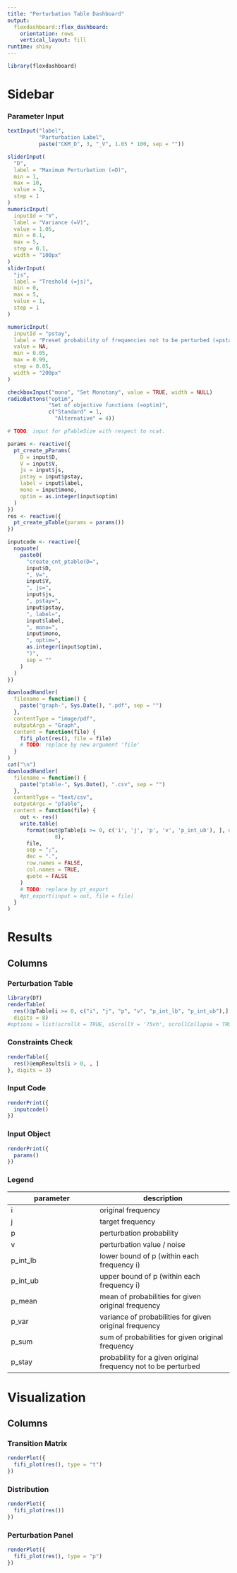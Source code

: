 ```yaml
---
title: "Perturbation Table Dashboard"
output: 
  flexdashboard::flex_dashboard:
    orientation: rows
    vertical_layout: fill
runtime: shiny
---
```


```r
library(flexdashboard)
```

Sidebar {.sidebar}
=====================================

### Parameter Input

```r



textInput("label",
          "Parturbation Label",
          paste("CKM_D", 3, "_V", 1.05 * 100, sep = ""))

sliderInput(
  "D",
  label = "Maximum Perturbation (=D)",
  min = 1,
  max = 10,
  value = 3,
  step = 1
)
numericInput(
  inputId = "V",
  label = "Variance (=V)",
  value = 1.05,
  min = 0.1,
  max = 5,
  step = 0.1,
  width = "100px"
)
sliderInput(
  "js",
  label = "Treshold (=js)",
  min = 0,
  max = 5,
  value = 1,
  step = 1
)

numericInput(
  inputId = "pstay",
  label = "Preset probability of frequencies not to be perturbed (=pstay)",
  value = NA,
  min = 0.05,
  max = 0.99,
  step = 0.05,
  width = "200px"
)

checkboxInput("mono", "Set Monotony", value = TRUE, width = NULL)
radioButtons("optim",
             "Set of objective functions (=optim)",
             c("Standard" = 1,
               "Alternative" = 4))

# TODO: input for pTableSize with respect to ncat.

params <- reactive({
  pt_create_pParams(
    D = input$D,
    V = input$V,
    js = input$js,
    pstay = input$pstay,
    label = input$label,
    mono = input$mono,
    optim = as.integer(input$optim)
  )
})
res <- reactive({
  pt_create_pTable(params = params())
})

inputcode <- reactive({
  noquote(
    paste0(
      "create_cnt_ptable(D=",
      input$D,
      ", V=",
      input$V,
      ", js=",
      input$js,
      ", pstay=",
      input$pstay,
      ", label=",
      input$label,
      ", mono=",
      input$mono,
      ", optim=",
      as.integer(input$optim),
      ")",
      sep = ""
    )
  )
})

```



<!-- **Save the Output** -->

```r
downloadHandler(
  filename = function() {
    paste("graph-", Sys.Date(), ".pdf", sep = "")
  },
  contentType = "image/pdf",
  outputArgs = "Graph",
  content = function(file) {
    fifi_plot(res(), file = file)
    # TODO: replace by new argument 'file'
  }
)
cat("\n")
downloadHandler(
  filename = function() {
    paste("ptable-", Sys.Date(), ".csv", sep = "")
  },
  contentType = "text/csv",
  outputArgs = "pTable",
  content = function(file) {
    out <- res()
    write.table(
      format(out@pTable[i >= 0, c('i', 'j', 'p', 'v', 'p_int_ub'), ], digits =
               8),
      file,
      sep = ";",
      dec = ".",
      row.names = FALSE,
      col.names = TRUE,
      quote = FALSE
    )
    # TODO: replace by pt_export
    #pt_export(input = out, file = file)
  }
)
```


Results {.tabset}
=====================================

Columns {.tabset}
-------------------------------------



### Perturbation Table 

```r
library(DT)
renderTable(
  res()@pTable[i >= 0, c("i", "j", "p", "v", "p_int_lb", "p_int_ub"),], 
  digits = 8)
#options = list(scrollX = TRUE, sScrollY = '75vh', scrollCollapse = TRUE))
```

### Constraints Check {data-width=100}

```r
renderTable({
  res()@empResults[i > 0, , ]
}, digits = 3)
```

### Input Code {data-width=175}

```r
renderPrint({
  inputcode()
})
```

### Input Object {data-width=175}

```r
renderPrint({
  params()
})
```

### Legend {data-width=75}

parameter     | description
---------------- | ------------------------
i  | original frequency
j | target frequency
p | perturbation probability
v | perturbation value / noise
p_int_lb | lower bound of p (within each frequency i)
p_int_ub | upper bound of p (within each frequency i)
p_mean   | mean of probabilities for given original frequency
p_var | variance of probabilities for given original frequency
p_sum | sum of probabilities for given original frequency
p_stay | probability for a given original frequency not to be perturbed


Visualization {.tabset}
=====================================

Columns {.tabset}
-------------------------------------


### Transition Matrix

```r
renderPlot({
  fifi_plot(res(), type = "t")
})
```

### Distribution

```r
renderPlot({
  fifi_plot(res())
})
```

### Perturbation Panel

```r
renderPlot({
  fifi_plot(res(), type = "p")
})
```
